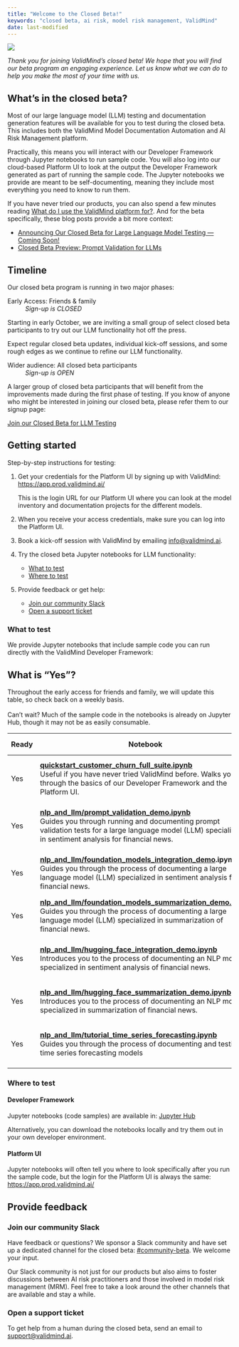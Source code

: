 ```yaml
---
title: "Welcome to the Closed Beta!"
keywords: "closed beta, ai risk, model risk management, ValidMind"
date: last-modified
---
```


![](closed-beta-banner.png)

_Thank you for joining ValidMind's closed beta! We hope that you will find our beta program an engaging experience. Let us know what we can do to help you make the most of your time with us._

## What’s in the closed beta?

Most of our large language model (LLM) testing and documentation generation features will be available for you to test during the closed beta. This includes both the ValidMind Model Documentation Automation and AI Risk Management platform. 

Practically, this means you will interact with our Developer Framework through Jupyter notebooks to run sample code. You will also log into our cloud-based Platform UI to look at the output the Developer Framework generated as part of running the sample code. The Jupyter notebooks we provide are meant to be self-documenting, meaning they include most everything you need to know to run them. 

If you have never tried our products, you can also spend a few minutes reading [What do I use the ValidMind platform for?](get-started.qmd#what-do-i-use-the-validmind-platform-for). And for the beta specifically, these blog posts provide a bit more context:

- [Announcing Our Closed Beta for Large Language Model Testing — Coming Soon!](https://validmind.com/announcing-validminds-closed-beta-coming-soon/)
- [Closed Beta Preview: Prompt Validation for LLMs](https://validmind.com/closed-beta-preview-prompt-validation-for-llms/)

## Timeline 

Our closed beta program is running in two major phases:

::: {.grid}
::: {.g-col-6}
Early Access: Friends & family
: _Sign-up is CLOSED_ 

Starting in early October, we are inviting a small group of select closed beta participants to try out our LLM functionality hot off the press. 

Expect regular closed beta updates, individual kick-off sessions, and some rough edges as we continue to refine our LLM functionality. 
:::

::: {.g-col-6}
Wider audience: All closed beta participants
: _Sign-up is OPEN_ 

A larger group of closed beta participants that will benefit from the improvements made during the first phase of testing. If you know of anyone who might be interested in joining our closed beta, please refer them to our signup page: 

[Join our Closed Beta for LLM Testing](join-closed-beta.qmd)

:::

:::


## Getting started

Step-by-step instructions for testing: 

<!--- TO DO Do we need the OW folks to follow this step? --->
1. Get your credentials for the Platform UI by signing up with ValidMind: <https://app.prod.validmind.ai/>
   
   This is the login URL for our Platform UI where you can look at the model inventory and documentation projects for the different models. 

2. When you receive your access credentials, make sure you can log into the Platform UI.

3. Book a kick-off session with ValidMind by emailing <info@validmind.ai>.

4. Try the closed beta Jupyter notebooks for LLM functionality: 
   
   - [What to test](#what-to-test)
   - [Where to test](#where-to-test)

5. Provide feedback or get help:
   
   - [Join our community Slack](#join-our-community-slack)
   - [Open a support ticket](#support)

### What to test

We provide Jupyter notebooks that include sample code you can run directly with the ValidMind Developer Framework: 

::: {.callout-important}
## What is "Yes"?
Throughout the early access for friends and family, we will update this table, so check back on a weekly basis.<br><br>Can't wait? Much of the sample code in the notebooks is already on Jupyter Hub, though it may not be as easily consumable.
:::

| Ready | Notebook | Model Inventory |
|-----------|----------|-----------------|
| Yes | **[quickstart_customer_churn_full_suite.ipynb](https://jupyterhub.validmind.ai/hub/user-redirect/lab/tree/quickstart_customer_churn_full_suite.ipynb)**<br>Useful if you have never tried ValidMind before. Walks you through the basics of our Developer Framework and the Platform UI. | [Demo] Customer Churn Model Documentation — Full Suite
| Yes | **[nlp_and_llm/prompt_validation_demo.ipynb](https://jupyterhub.validmind.ai/hub/user-redirect/lab/tree/nlp_and_llm/prompt_validation_demo.ipynb)**<br>Guides you through running and documenting prompt validation tests for a large language model (LLM) specialized in sentiment analysis for financial news. | [Demo] Foundation Model - Text Sentiment Analysis
| Yes | **[nlp_and_llm/foundation_models_integration_demo](https://jupyterhub.validmind.ai/hub/user-redirect/lab/tree/nlp_and_llm/foundation_models_integration_demo.ipynb).ipynb**<br>Guides you through the process of documenting a large language model (LLM) specialized in sentiment analysis for financial news. | [Demo] Foundation Model - Text Sentiment Analysis
| Yes | **[nlp_and_llm/foundation_models_summarization_demo.ipynb](https://jupyterhub.validmind.ai/hub/user-redirect/lab/tree/nlp_and_llm/foundation_models_summarization_demo.ipynb)**<br>Guides you through the process of documenting a large language model (LLM) specialized in summarization of financial news. | [Demo] Foundation Model - Text Summarization
| Yes | **[nlp_and_llm/hugging_face_integration_demo.ipynb](https://jupyterhub.validmind.ai/hub/user-redirect/lab/tree/nlp_and_llm/hugging_face_integration_demo.ipynb)**<br>Introduces you to the process of documenting an NLP model specialized in sentiment analysis of financial news. | [Demo] Hugging Face - Text Sentiment Analysis
| Yes | **[nlp_and_llm/hugging_face_summarization_demo.ipynb](https://jupyterhub.validmind.ai/hub/user-redirect/lab/tree/nlp_and_llm/hugging_face_summarization_demo.ipynb)**<br>Introduces you to the process of documenting an NLP model specialized in summarization of financial news. | [Demo] Hugging Face - Text Summarization
| Yes | **[nlp_and_llm/tutorial_time_series_forecasting.ipynb](https://jupyterhub.validmind.ai/hub/user-redirect/lab/tree/time_series/tutorial_time_series_forecasting.ipynb)**<br>Guides you through the process of documenting and testing time series forecasting models | [Demo] Interest Rate Time Series Forecasting Model
<!--- | Yes<br> | N/A | Credit Risk Model --->

### Where to test

#### Developer Framework

Jupyter notebooks (code samples) are available in: [Jupyter Hub](https://jupyterhub.validmind.ai) 

Alternatively, you can download the notebooks locally and try them out in your own developer environment.

#### Platform UI

Jupyter notebooks will often tell you where to look specifically after you run the sample code, but the login for the Platform UI is always the same: <https://app.prod.validmind.ai/> 

<!--- TO DO Explain model inventory and the models we provide (vs documentation project). Or do a mini product tour? --->

## Provide feedback
 
### Join our community Slack

Have feedback or questions? We sponsor a Slack community and have set up a dedicated channel for the closed beta: [#community-beta](https://validmind.slack.com/archives/C05TVKK1L30). We welcome your input.

Our Slack community is not just for our products but also aims to foster discussions between AI risk practitioners and those involved in model risk management (MRM). Feel free to take a look around the other channels that are available and stay a while. 

### Open a support ticket

To get help from a human during the closed beta, send an email to <support@validmind.ai>.

<!--- 
## FAQ

TBD
--->
